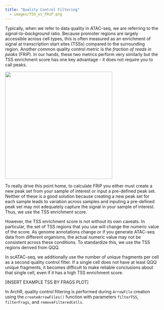 ```yaml
---
title: "Quality Control Filtering"
  - images/TSS_vs_FRiP.png
---
```


Typically, when we refer to data quality in ATAC-seq, we are referring to the _signal-to-background_ ratio. Because promoter regions are largely accessible across cell types, this is often measured as an enrichment of signal at transcription start sites (TSSs) compared to the surrounding region. Another common quality control metric is the _fraction of reads in peaks_ (FRiP). In our hands, these two metrics perform very similarly but the TSS enrichment score has one key advantage - it does not require you to call peaks.

![](TSS_vs_FRiP.png){width=350px}

To really drive this point home, to calculate FRiP you either must create a new peak set from your sample of interest or input a pre-defined peak set. Neither of these is a good solution because creating a new peak set for each sample leads to variation across samples and inputing a pre-defined peak set may not adequately capture the signal in your sample of interest. Thus, we use the TSS enrichment score.

However, the TSS enrichment score is not without its own caveats. In particular, the set of TSS regions that you use will change the numeric value of the score. As genome annotations change or if you generate ATAC-seq data from different organisms, the actual numeric value may not be consistent across these conditions. To standardize this, we use the TSS regions derived from QQQ.

In scATAC-seq, we additionally use the number of unique fragments per cell as a second quality control filter. If a single cell does not have at least QQQ unique fragments, it becomes difficult to make reliable conclusions about that single cell, even if it has a high TSS enrichment score.

[INSERT EXAMPLE TSS BY FRAGS PLOT]

In ArchR, quality control filtering is performed during `ArrowFile` creation using the `createArrowFiles()` function with parameters `filterTSS`, `filterFrags`, and `removeFilteredCells`.